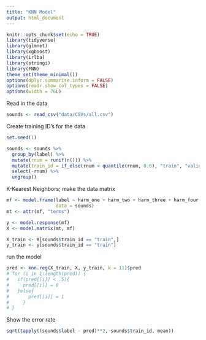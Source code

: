 ```yaml
---
title: "KNN Model"
output: html_document
---
```


```r
knitr::opts_chunk$set(echo = TRUE)
library(tidyverse)
library(glmnet)
library(xgboost)
library(irlba)
library(stringi)
library(FNN)
theme_set(theme_minimal())
options(dplyr.summarise.inform = FALSE)
options(readr.show_col_types = FALSE)
options(width = 76L)
```


Read in the data

```r
sounds <- read_csv("data/CSVs/all.csv")
```

Create training ID's for the data
```r
set.seed(1)

sounds <- sounds %>%
  group_by(label) %>%
  mutate(rnum = runif(n())) %>%
  mutate(train_id = if_else(rnum < quantile(rnum, 0.6), "train", "valid")) %>%
  select(-rnum) %>%
  ungroup()
```


K-Kearest Neighbors; make the data matrix
```r
mf <- model.frame(label ~ harm_one + harm_two + harm_three + harm_four + harm_five- 1,                   
                  data = sounds)
mt <- attr(mf, "terms")

y <- model.response(mf)
X <- model.matrix(mt, mf)

X_train <- X[sounds$train_id == "train",]
y_train <- y[sounds$train_id == "train"]
```

run the model
```r
pred <- knn.reg(X_train, X, y_train, k = 11)$pred
# for (i in 1:length(pred)) {
#   if(pred[[i]] < .5){
#     pred[[i]] = 0
#   }else{
#       pred[[i]] = 1
#     }
# }
```

Show the error rate
```r
sqrt(tapply((sounds$label - pred)**2, sounds$train_id, mean))
```

